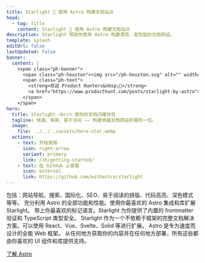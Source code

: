```yaml
---
title: Starlight 🌟 使用 Astro 构建文档站点
head:
  - tag: title
    content: Starlight 🌟 使用 Astro 构建文档站点
description: Starlight 帮助你使用 Astro 构建漂亮、高性能的文档网站。
template: splash
editUrl: false
lastUpdated: false
banner:
  content: |
    <span class="ph-banner">
      <span class="ph-houston"><img src="/ph-houston.svg" alt="" width="72" height="72"/></span>
      <span class="ph-text">
        <strong>欢迎 Product Hunters&nbsp;👋</strong>
        <a href="https://www.producthunt.com/posts/starlight-by-astro">我们现在已上线！</a>
      </span>
    </span>
hero:
  title: Starlight <br/> 使你的文档闪耀夺目
  tagline: 快速、易用、易于访问 —— 构建卓越文档网站所需的一切。
  image:
    file: ../../../assets/hero-star.webp
  actions:
    - text: 开始使用
      icon: right-arrow
      variant: primary
      link: /zh/getting-started/
    - text: 在 GitHub 上查看
      icon: external
      link: https://github.com/withastro/starlight
---
```



<CardGrid stagger>
	<Card title="令人愉悦的文档" icon="open-book">
		包括：网站导航、搜索、国际化、SEO、易于阅读的排版、代码高亮、深色模式等等。
	</Card>
	<Card title="由 Astro 提供支持" icon="rocket">
		充分利用 Astro 的全部功能和性能。使用你最喜欢的 Astro 集成和库扩展
		Starlight。
	</Card>
	<Card title="Markdown、Markdoc 和 MDX" icon="document">
		带上你最喜欢的标记语言。Starlight 为你提供了内置的 frontmatter 验证和
		TypeScript 类型安全。
	</Card>
	<Card title="带上你自己的 UI 组件" icon="puzzle">
		Starlight 作为一个不依赖于框架的完整文档解决方案。可以使用
		React、Vue、Svelte、Solid 等进行扩展。
	</Card>
</CardGrid>

<AboutAstro title="由以下提供支持">
Astro 是专为速度而设计的全能 Web 框架。
从任何地方获取你的内容并在任何地方部署，所有这些都由你喜欢的 UI 组件和库提供支持。

[了解 Astro](https://astro.build/)

</AboutAstro>
